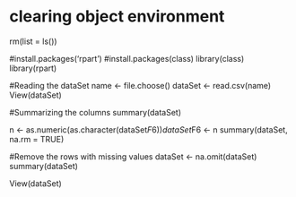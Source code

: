 # clearing object environment
rm(list = ls())

#install.packages('rpart')
#install.packages(class)
library(class)
library(rpart)

#Reading the dataSet
name <- file.choose()
dataSet <- read.csv(name) 
View(dataSet)

#Summarizing the columns
summary(dataSet)

n <- as.numeric(as.character(dataSet$F6))
dataSet$F6 <- n
summary(dataSet, na.rm = TRUE)

#Remove the rows with missing values 
dataSet <- na.omit(dataSet)
summary(dataSet)

View(dataSet)